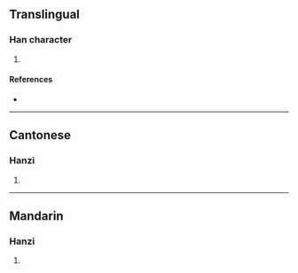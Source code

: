 {{character info/new}}
==Translingual==

===Han character===
{{Han char|rn=85|rad=水|as=05|sn=9|four=|canj=EMR,XEMR|ids=⿱水石}}

# {{defn|Han|sort=水05}}

====References====
* {{Han ref|kx=0613.040|dkj=17240|hdz=31576.070|uh=6CAF|ud=27823}}

----

==Cantonese==

===Hanzi===
{{yue-hanzi|jyut=[[zaat3]]|y=jaat3}}

# {{defn|lang=yue|sort=水05}}

----

==Mandarin==

===Hanzi===
{{cmn-hanzi|pin=[[zá]] ([[za2]])|wg=tsa<sup>2</sup>}}

# {{defn|lang=cmn|sort=水05}}